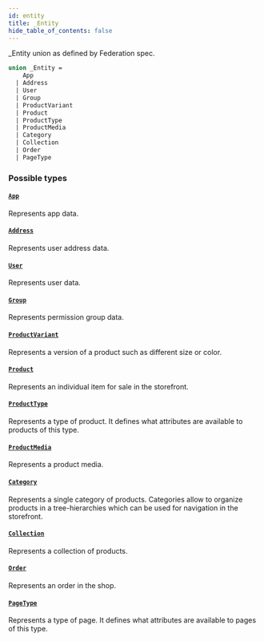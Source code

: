 ```yaml
---
id: entity
title: _Entity
hide_table_of_contents: false
---
```


\_Entity union as defined by Federation spec.

```graphql
union _Entity =
    App
  | Address
  | User
  | Group
  | ProductVariant
  | Product
  | ProductType
  | ProductMedia
  | Category
  | Collection
  | Order
  | PageType
```

### Possible types

#### [`App`](../../../developer/api-reference/objects/app)

Represents app data.

#### [`Address`](../../../developer/api-reference/objects/address)

Represents user address data.

#### [`User`](../../../developer/api-reference/objects/user)

Represents user data.

#### [`Group`](../../../developer/api-reference/objects/group)

Represents permission group data.

#### [`ProductVariant`](../../../developer/api-reference/objects/product-variant)

Represents a version of a product such as different size or color.

#### [`Product`](../../../developer/api-reference/objects/product)

Represents an individual item for sale in the storefront.

#### [`ProductType`](../../../developer/api-reference/objects/product-type)

Represents a type of product. It defines what attributes are available to products of this type.

#### [`ProductMedia`](../../../developer/api-reference/objects/product-media)

Represents a product media.

#### [`Category`](../../../developer/api-reference/objects/category)

Represents a single category of products. Categories allow to organize products in a tree-hierarchies which can be used for navigation in the storefront.

#### [`Collection`](../../../developer/api-reference/objects/collection)

Represents a collection of products.

#### [`Order`](../../../developer/api-reference/objects/order)

Represents an order in the shop.

#### [`PageType`](../../../developer/api-reference/objects/page-type)

Represents a type of page. It defines what attributes are available to pages of this type.
